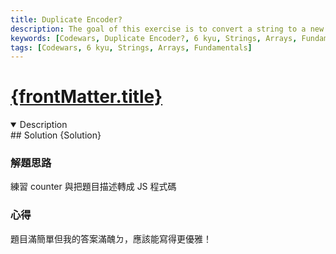 ```yaml
---
title: Duplicate Encoder?
description: The goal of this exercise is to convert a string to a new string where each character in the new string is "(" if that character appears only once in the original string, or ")" if that character appears more than once in the original string. Ignore capitalization when determining if a character is a duplicate.
keywords: [Codewars, Duplicate Encoder?, 6 kyu, Strings, Arrays, Fundamentals]
tags: [Codewars, 6 kyu, Strings, Arrays, Fundamentals]
---
```


# [{frontMatter.title}](https://www.codewars.com/kata/54b42f9314d9229fd6000d9c/solutions/javascript)


<DifficultyBadge kyu={6} />

<Tabs>
  <TabItem value="description" label="題目描述" default>
    <details open>
      <summary>Description</summary>
        <Description />
        <Examples />
    </details> 
  </TabItem>

  <TabItem value="solution" label="解答">
   ## Solution
    <CodeBlock language="js">{Solution}</CodeBlock>
  </TabItem>
</Tabs>

### 解題思路

練習 counter 與把題目描述轉成 JS 程式碼

### 心得

題目滿簡單但我的答案滿醜ㄉ，應該能寫得更優雅！

